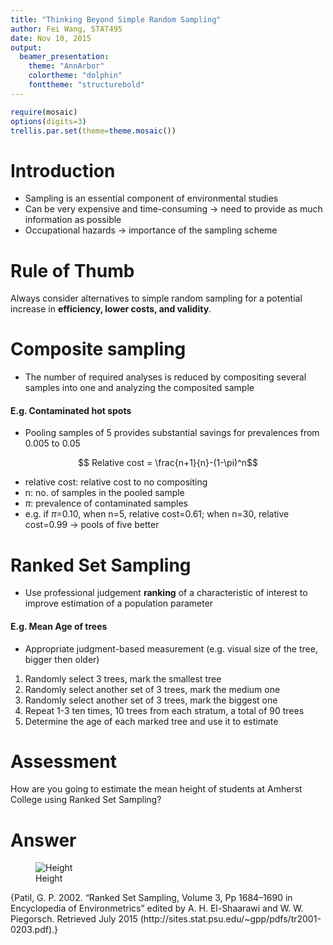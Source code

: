 ```yaml
---
title: "Thinking Beyond Simple Random Sampling"
author: Fei Wang, STAT495
date: Nov 10, 2015
output:
  beamer_presentation:
    theme: "AnnArbor"
    colortheme: "dolphin"
    fonttheme: "structurebold"
---
```


```r
require(mosaic)
options(digits=3)
trellis.par.set(theme=theme.mosaic())
```
# Introduction

- Sampling is an essential component of environmental studies
- Can be very expensive and time-consuming -> need to provide as much information as possible
- Occupational hazards -> importance of the sampling scheme

# Rule of Thumb


Always consider alternatives to simple random sampling for a potential increase in $\textbf {efficiency, lower costs, and validity}$. 


# Composite sampling
- The number of required analyses is reduced by compositing several samples into one and analyzing the composited sample

#### E.g. Contaminated hot spots
- Pooling samples of 5 provides substantial savings for prevalences from 0.005 to 0.05

$$ Relative cost =  \frac{n+1}{n}-(1-\pi)^n$$

- relative cost: relative cost to no compositing
- n: no. of samples in the pooled sample
- $\pi$: prevalence of contaminated samples
- e.g. if $\pi$=0.10, when n=5, relative cost=0.61; when n=30, relative cost=0.99 -> pools of five better  


# Ranked Set Sampling
- Use professional judgement $\textbf{ranking}$ of a characteristic of interest to improve estimation of a population parameter

#### E.g. Mean Age of trees
- Appropriate judgment-based measurement (e.g. visual size of the tree, bigger then older)
1. Randomly select 3 trees, mark the smallest tree
2. Randomly select another set of 3 trees, mark the medium one
3. Randomly select another set of 3 trees, mark the biggest one
4. Repeat 1-3 ten times, 10 trees from each stratum, a total of 90 trees
5. Determine the age of each marked tree and use it to estimate


# Assessment 

How are you going to estimate the mean height of students at Amherst College using Ranked Set Sampling?


# Answer
![Height](Height.JPG)

\tiny{Patil, G. P. 2002. “Ranked Set Sampling, Volume 3, Pp 1684–1690 in Encyclopedia of Environmetrics” edited by A. H. El-Shaarawi and W. W. Piegorsch. Retrieved July 2015 (http://sites.stat.psu.edu/~gpp/pdfs/tr2001-0203.pdf).}



